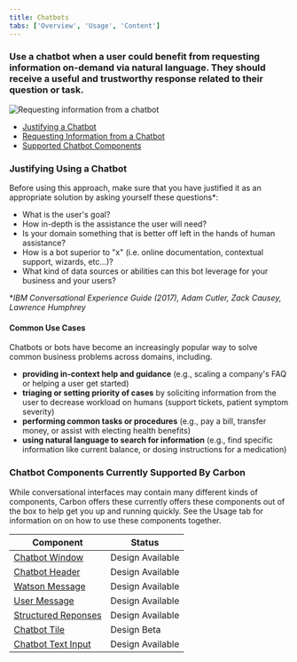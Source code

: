 ```yaml
---
title: Chatbots
tabs: ['Overview', 'Usage', 'Content']
---
```


### Use a chatbot when a user could benefit from requesting information on-demand via natural language. They should receive a useful and trustworthy response related to their question or task. 

<ImageComponent cols="8">

![Requesting information from a chatbot](images/chatbot-0.png)

</ImageComponent>

<AnchorLinks>

- [Justifying a Chatbot](#justifying-using-a-chatbot)
- [Requesting Information from a Chatbot](#requesting-information-from-a-chatbot)
- [Supported Chatbot Components](#chatbot-components-supported-by-carbon)

</AnchorLinks>

### Justifying Using a Chatbot

Before using this approach, make sure that you have justified it as an appropriate solution by asking yourself these questions*:

- What is the user's goal?
- How in-depth is the assistance the user will need?
- Is your domain something that is better off left in the hands of human assistance? 
- How is a bot superior to "x" (i.e. online documentation, contextual support, wizards, etc...)? 
- What kind of data sources or abilities can this bot leverage for your business and your users?

*_IBM Conversational Experience Guide (2017), Adam Cutler, Zack Causey, Lawrence Humphrey_

#### Common Use Cases

Chatbots or bots have become an increasingly popular way to solve common business problems across domains, including.

- **providing in-context help and guidance** (e.g., scaling a company's FAQ or helping a user get started)
- **triaging or setting priority of cases** by soliciting information from the user to decrease workload on humans (support tickets, patient symptom severity)
- **performing common tasks or procedures** (e.g., pay a bill, transfer money, or assist with electing health benefits)
- **using natural language to search for information** (e.g., find specific information like current balance, or dosing instructions for a medication)

### Chatbot Components Currently Supported By Carbon

While conversational interfaces may contain many different kinds of components, Carbon offers these currently offers these components out of the box to help get you up and running quickly. See the Usage tab for information on on how to use these components together.

| Component                                  | Status                 | 
| ------------------------------------------ | -----------------------|
| [Chatbot Window](usage#chatbot-window)     | Design Available       |
| [Chatbot Header](#chatbot-header)          | Design Available       |
| [Watson Message](#)                        | Design Available       |
| [User Message](#)                          | Design Available       |
| [Structured Reponses](#)                   | Design Available       |
| [Chatbot Tile](#)                          | Design Beta            |
| [Chatbot Text Input](#)                    | Design Available       |


